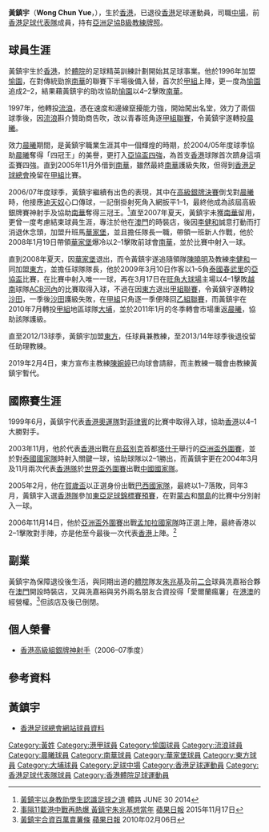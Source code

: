 {{Infobox football biography
| name        = 黃鎮宇 <br> Wong Chun Yue
| image       = Wong Chun Yue.JPG
| image_size  = 
| fullname    = 黃鎮宇
| nickname    = 
| birth_date  = {{birth date and age|1978|7|28}} 
| birth_place = {{HKG-1959}}
| height      = {{height|m=1.74}}
| position    = [[中場|中場]]
| currentclub = 
| clubnumber  = 
| youthyears1 = 1994–1996
| youthclubs1 = [[香港體育學院|香港體育學院]]
| years1  = 1996–1997
| clubs1  = [[愉園體育會|愉園]]
| caps1   = 
| goals1  = 
| years2  = 1997–1999
| clubs2  = [[香港流浪足球會|流浪]]
| caps2   = 
| goals2  = 
| years3  = 1999–2006
| clubs3  = [[晨曦體育會|晨曦]]
| caps3   = 
| goals3  = 
| years4  = 2005–2006
| clubs4  = → [[南華足球隊|南華]]
| caps4   = 6
| goals4  = 1
| years5  = 2006–2007
| clubs5  = [[南華足球隊|南華]]
| caps5   = 15
| goals5  = 2
| years6  = 2007–2008
| clubs6  = [[華家堡足球會|華家堡]]
| caps6   = 16
| goals6  = 1
| years7  = 2008–2009
| clubs7  = [[東方足球隊|東方]]
| caps7   = 16
| goals7  = 2
| years8  = 2009–2010
| clubs8  = [[沙田體育會足球隊|沙田]]
| caps8   = 17
| goals8  = 0
| years9  = 2010–2011
| clubs9  = → [[大埔足球會|大埔]]
| caps9   = 5
| goals9  = 0
| years10  = 2011–2012
| clubs10  = [[晨曦體育會|晨曦]]
| caps10   = 22
| goals10  = 0
| years11  = 2012–2014
| clubs11  = [[東方足球隊|東方]]
| caps11   = 2
| goals11  = 0
| years12  =
| clubs12  = 
| caps12   = 
| goals12  = 
| nationalyears1 = 1997–1999
| nationalteam1  = [[香港奧運足球代表隊|香港U23]]
| nationalcaps1  = 3
| nationalgoals1 = 1
| nationalyears2 = 2000–2006
| nationalteam2  = [[香港足球代表隊|香港]]
| nationalcaps2  = 26
| nationalgoals2 = 6
| manageryears1  = 2014–2019
| managerclubs1  = [[東方足球隊|東方龍獅]]（助理教練）
| pcupdate = 
| ntupdate = 
}}

'''黃鎮宇'''（'''Wong Chun Yue'''，{{bd|1978年|1月28日|||catIdx=Huang黃鎮宇}}），生於[[香港|香港]]，已退役[[香港|香港]]足球運動員，司職[[中場|中場]]，前[[香港足球代表隊|香港足球代表隊]]成員，持有[[亞洲足球協會|亞洲足協B級教練牌照]]。

==球員生涯==
黃鎮宇生於[[香港|香港]]，於[[香港體育學院|體院]]的足球精英訓練計劃開始其足球事業。他於1996年加盟[[愉園體育會|愉園]]，在對傳統勁旅[[南華足球隊|南華]]的聯賽下半場後備入替，首次於[[香港甲組足球聯賽|甲組]]上陣，更一度為[[愉園體育會|愉園]]追成2–2，結果藉黃鎮宇的助攻協助[[愉園體育會|愉園]]以4–2擊敗[[南華足球隊|南華]]。

1997年，他轉投[[香港流浪足球會|流浪]]，憑在速度和邊線竄擾能力強，開始闖出名堂，效力了兩個球季後，因[[香港流浪足球會|流浪]]斟介贊助商告吹，改以青春班角逐[[香港甲組足球聯賽|甲組聯賽]]，令黃鎮宇遂轉投[[晨曦體育會|晨曦]]。

效力[[晨曦體育會|晨曦]]期間，是黃鎮宇職業生涯其中一個輝煌的時期，於2004/05年度球季協助[[晨曦體育會|晨曦]]奪得「四冠王」的美譽，更打入[[2005年亞洲足協盃|亞協盃四強]]，為首支[[香港|香港]]球隊首次躋身這項盃賽四強。直到2005年11月外借到[[南華足球隊|南華]]，雖然最終[[南華足球隊|南華]]護級失敗，但得到[[香港足球總會|香港足球總會]]挽留在[[香港甲組足球聯賽|甲組]]比賽。

2006/07年度球季，黃鎮宇繼續有出色的表現，其中在[[香港足球高級銀牌賽|高級銀牌決賽]]倒戈對[[晨曦體育會|晨曦]]時，他接應[[迪天奴|迪天奴]]心口傳球，一記倒掛射死角入網扳平1–1，最終他成為該屆高級銀牌賽神射手及協助[[南華足球隊|南華]]奪得三冠王。<ref>[http://sportsroad.hk/archives/29638 黃鎮宇以身教助學生認識足球之道] 體路 JUNE 30 2014</ref>直至2007年夏天，黃鎮宇未獲[[南華足球隊|南華]]留用，更曾一度考慮結束球員生涯，專注於他在[[澳門|澳門]]的時裝店，後因[[李健和|李健和]]誠意打動而打消退休念頭，加盟升班馬[[華家堡足球會|華家堡]]，並且擔任隊長一職，帶領一班新人作戰，他於2008年1月19日帶領[[華家堡足球會|華家堡]]爆冷以2–1擊敗前球會[[南華足球隊|南華]]，並於比賽中射入一球。

直到2008年夏天，因[[華家堡足球會|華家堡]]退出，而令黃鎮宇遂追隨領隊[[陳曉明|陳曉明]]及教練[[李健和|李健和]]一同加盟[[東方足球隊|東方]]，並擔任球隊隊長，他於2009年3月10日作客以1–5負[[泰國|泰國]][[春武里足球俱樂部|春武里]]的[[2009年亞洲足協盃|亞協盃]]比賽，在比賽中射入唯一一球，再在3月17日在[[旺角大球場|旺角大球場]]主場以4–1擊敗[[越南|越南]]球隊[[ACB河內|ACB河內]]的比賽取得入球，不過在因[[東方足球隊|東方]]退出[[香港甲組足球聯賽|甲組聯賽]]，令黃鎮宇遂轉投[[沙田體育會足球隊|沙田]]，一季後[[沙田體育會足球隊|沙田]]護級失敗，在[[香港甲組足球聯賽|甲組]]只角逐一季便降回[[香港乙組足球聯賽|乙組聯賽]]，而黃鎮宇在2010年7月轉投[[香港甲組足球聯賽|甲組]]地區球隊[[大埔足球會|大埔]]，並於2011年1月的冬季轉會市場重返[[晨曦體育會|晨曦]]，協助該隊護級。

直至2012/13球季，黃鎮宇加盟[[東方足球隊|東方]]，任球員兼教練，至2013/14年球季後退役留任助理教練。

2019年2月4日，東方宣布主教練[[陳婉婷_(足球教練)|陳婉婷]]已向球會請辭，而主教練一職會由教練黃鎮宇暫代。

==國際賽生涯==
1999年6月，黃鎮宇代表[[香港奧運足球代表隊|香港奧運隊]]對[[菲律賓|菲律賓]]的比賽中取得入球，協助[[香港奧運足球代表隊|香港]]以4–1大勝對手。

2003年11月，他於代表[[香港足球代表隊|香港]]出戰在[[烏茲別克|烏茲別克]]首都[[塔什干|塔什干]]舉行的[[亞洲盃足球賽|亞洲盃外圍賽]]，並於對[[泰國國家足球隊|泰國國家隊]]時射入關鍵一球，協助球隊以2–1勝出，而黃鎮宇更在2004年3月及11月兩次代表[[香港足球代表隊|香港隊]]於[[世界盃外圍賽|世界盃外圍賽]]出戰[[中國國家足球隊|中國國家隊]]。

2005年2月，他在[[賀歲盃足球賽|賀歲盃]]以正選身份出戰[[巴西國家足球隊|巴西國家隊]]，最終以1–7落敗，同年3月，黃鎮宇入選[[香港足球代表隊|香港隊]]參加[[2005年東亞足球錦標賽|東亞足球錦標賽預賽]]，在對[[蒙古國家足球隊|蒙古]]和[[關島足球代表隊|關島]]的比賽中分別射入一球。

2006年11月14日，他於[[2007年亞洲盃足球賽|亞洲盃外圍賽]]出戰[[孟加拉國家足球隊|孟加拉國家隊]]時正選上陣，最終香港以2–1擊敗對手陣，亦是他至今最後一次代表[[香港足球代表隊|香港]]上陣。<ref>[http://hk.apple.nextmedia.com/sports/art/20151117/19375715 事隔11載港中戰再熱爆 黃鎮宇朱兆基想當年] [[蘋果日報_(香港)|蘋果日報]] 2015年11月17日</ref>

==副業==
黃鎮宇為保障退役後生活，與同期出道的[[香港體育學院|體院]]隊友[[朱兆基|朱兆基]]及前[[二合足球隊|二合]]球員冼嘉裕合夥在[[澳門|澳門]]開設時裝店，又與冼嘉裕與另外兩名朋友合資投得「愛爾蘭瘋薯」在[[香港|港]][[澳門|澳]]的經營權。<ref>[http://hk.apple.nextmedia.com/template/apple/art_main.php?iss_id=20100206&sec_id=25391&subsec_id=25392&art_id=13703363 黃鎮宇合資百萬賣薯條] [[蘋果日報_(香港)|蘋果日報]] 2010年02月06日</ref>但該店及後已倒閉。

==個人榮譽==
* [[香港高級組銀牌|香港高級組銀牌神射手]]（2006–07季度）

==參考資料==
{{Reflist}}

==黃鎮宇==
* [http://www.hkfa.com/ch/club/12/detail?player=173 香港足球總會網站球員資料]

{{東方球員名單}}

{{DEFAULTSORT:Wong Chun Yue}}
[[Category:黃姓|Category:黃姓]]
[[Category:港甲球員|Category:港甲球員]]
[[Category:愉園球員|Category:愉園球員]]
[[Category:流浪球員|Category:流浪球員]]
[[Category:晨曦球員|Category:晨曦球員]]
[[Category:南華球員|Category:南華球員]]
[[Category:華家堡球員|Category:華家堡球員]]
[[Category:東方球員|Category:東方球員]]
[[Category:大埔球員|Category:大埔球員]]
[[Category:足球中場|Category:足球中場]]
[[Category:香港足球運動員|Category:香港足球運動員]]
[[Category:香港足球代表隊球員|Category:香港足球代表隊球員]]
[[Category:香港體院足球運動員|Category:香港體院足球運動員]]